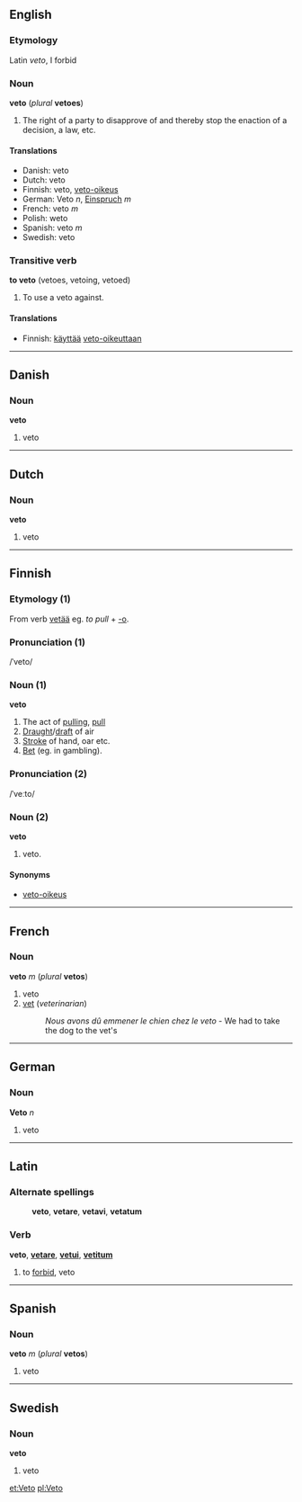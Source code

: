 ==English==
===Etymology===
Latin ''veto'', I forbid

===Noun===
'''veto''' (''plural'' '''vetoes''')

#The right of a party to disapprove of and thereby stop the enaction of a decision, a law, etc.

====Translations====

*Danish: veto
*Dutch: veto
*Finnish: veto, [[veto-oikeus]]
*German: Veto ''n'', [[Einspruch]] ''m''
*French: veto ''m''
*Polish: weto
*Spanish: veto ''m''
*Swedish: veto

===Transitive verb===
'''to veto''' (vetoes, vetoing, vetoed)

#To use a veto against.

====Translations====
*Finnish: [[käyttää]] [[veto-oikeus|veto-oikeuttaan]]

----
==Danish==
===Noun===
'''veto'''

#veto

----
==Dutch==
===Noun===
'''veto'''

#veto

----

==Finnish==

===Etymology (1)===
From verb [[vetää]] eg. ''to pull'' + [[-o#Finnish|-o]].

===Pronunciation (1)===
/ˈveto/

===Noun (1)===
'''veto'''

# The act of [[pull]]ing, [[pull]]
# [[Draught]]/[[draft]] of air
# [[Stroke]] of hand, oar etc.
# [[Bet]] (eg. in gambling).

===Pronunciation (2)===
/ˈveːto/

===Noun (2)===
'''veto'''

# veto.

====Synonyms====
*[[veto-oikeus]]

----
==French==
===Noun===
'''veto''' ''m'' (''plural'' '''vetos''')

#veto
#[[vet]] (''veterinarian'')
#:''Nous avons dû emmener le chien chez le veto'' - We had to take the dog to the vet's

----
==German==
===Noun===
'''Veto''' ''n''

#veto

----
==Latin==
===Alternate spellings===
:'''veto''', '''vetare''', '''vetavi''', '''vetatum'''

===Verb===
'''veto''', '''[[vetare]]''', '''[[vetui]]''', '''[[vetitum]]'''

# to [[forbid]], veto

----
==Spanish==
===Noun===
'''veto''' ''m'' (''plural'' '''vetos''')

#veto

----
==Swedish==
===Noun===
'''veto'''

#veto

[[et:Veto]]
[[pl:Veto]]